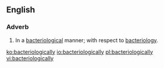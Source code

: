==English==

===Adverb===
{{en-adv}}
# In a [[bacteriological]] manner; with respect to [[bacteriology]].

[[ko:bacteriologically]]
[[io:bacteriologically]]
[[pl:bacteriologically]]
[[vi:bacteriologically]]
